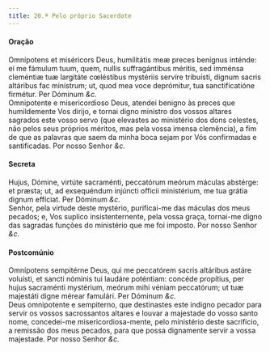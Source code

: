 ```yaml
---
title: 20.ª Pelo próprio Sacerdote
---
```


<h4 class="text-center">Oração</h4>
<div class="container-fluid">
  <div class="row">
    <div class="col-6 dropcaps text-justify">
      Omnípotens et miséricors Deus, humilitátis meæ preces benígnus inténde: ei
      me fámulum tuum, quem, nullis suffragántibus méritis, sed imménsa
      cleméntiæ tuæ largitáte cœléstibus mystériis servíre tribuísti, dignum
      sacris altáribus fac minístrum; ut, quod mea voce deprómitur, tua
      sanctificatióne firmétur. Per Dóminum <em>&c.</em>
    </div>
    <div class="col-6 dropcaps text-justify">
      Omnipotente e misericordioso Deus, atendei benigno às preces que
      humildemente Vos dirijo, e tornai digno ministro dos vossos altares
      sagrados este vosso servo (que elevastes ao ministério dos dons celestes,
      não pelos seus próprios méritos, mas pela vossa imensa clemência), a fim
      de que as palavras que saem da minha boca sejam por Vós confirmadas e
      santificadas. Por nosso Senhor <em>&c.</em>
    </div>
  </div>
</div>

<h4 class="text-center">Secreta</h4>
<div class="container-fluid">
  <div class="row">
    <div class="col-6 dropcaps text-justify">
      Hujus, Dómine, virtúte sacraménti, peccatórum meórum máculas abstérge: et
      præsta; ut, ad exsequéndum injúncti officii ministérium, me tua grátia
      dignum effíciat. Per Dóminum <em>&c.</em>
    </div>
    <div class="col-6 dropcaps text-justify">
      Senhor, pela virtude deste mystério, purificai-me das máculas dos meus
      pecados; e, Vos suplico insistenternente, pela vossa graça, tornai-me
      digno das sagradas funções do ministério que me foi imposto. Por nosso
      Senhor <em>&c.</em>
    </div>
  </div>
</div>

<h4 class="text-center">Postcomúnio</h4>
<div class="container-fluid">
  <div class="row">
    <div class="col-6 dropcaps text-justify">
      Omnípotens sempitérne Deus, qui me peccatórem sacris altáribus astáre
      voluísti, et sancti nóminis tui laudáre poténtiam: concéde propítius, per
      hujus sacraménti mystérium, meórum mihi véniam peccatórum; ut tuæ
      majestáti digne mérear famulári. Per Dóminum <em>&c.</em>
    </div>
    <div class="col-6 dropcaps text-justify">
      Deus omnipotente e sempiterno, que destinastes este indigno pecador para
      servir os vossos sacrossantos altares e louvar a majestade do vosso santo
      nome, concedei-me misericordiosa-mente, pelo ministério deste sacrifício,
      a remissão dos meus pecados, para que possa dignamente servir a vossa
      majestade. Por nosso Senhor <em>&c.</em>
    </div>
  </div>
</div>
